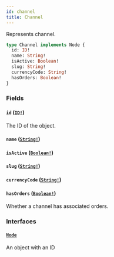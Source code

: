 ```yaml
---
id: channel
title: Channel
---
```


Represents channel.

```graphql
type Channel implements Node {
  id: ID!
  name: String!
  isActive: Boolean!
  slug: String!
  currencyCode: String!
  hasOrders: Boolean!
}
```

### Fields

#### `id` ([`ID!`](/api-reference/scalars/id.mdx))

The ID of the object.

#### `name` ([`String!`](/api-reference/scalars/string.mdx))

#### `isActive` ([`Boolean!`](/api-reference/scalars/boolean.mdx))

#### `slug` ([`String!`](/api-reference/scalars/string.mdx))

#### `currencyCode` ([`String!`](/api-reference/scalars/string.mdx))

#### `hasOrders` ([`Boolean!`](/api-reference/scalars/boolean.mdx))

Whether a channel has associated orders.

### Interfaces

#### [`Node`](/api-reference/interfaces/node.mdx)

An object with an ID
